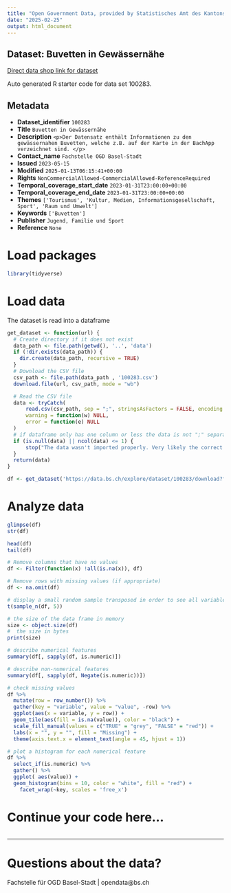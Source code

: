 ```yaml
---
title: "Open Government Data, provided by Statistisches Amt des Kantons Basel-Stadt - Fachstelle OGD"
date: "2025-02-25"
output: html_document
---
```


## Dataset: Buvetten in Gewässernähe

[Direct data shop link for dataset](https://data.bs.ch/explore/dataset/100283)

Auto generated R starter code for data set 100283.

## Metadata

- **Dataset_identifier** `100283`
- **Title** `Buvetten in Gewässernähe`
- **Description** `<p>Der Datensatz enthält Informationen zu den gewässernahen Buvetten, welche z.B. auf der Karte in der BachApp verzeichnet sind. </p>`
- **Contact_name** `Fachstelle OGD Basel-Stadt`
- **Issued** `2023-05-15`
- **Modified** `2025-01-13T06:15:41+00:00`
- **Rights** `NonCommercialAllowed-CommercialAllowed-ReferenceRequired`
- **Temporal_coverage_start_date** `2023-01-31T23:00:00+00:00`
- **Temporal_coverage_end_date** `2023-01-31T23:00:00+00:00`
- **Themes** `['Tourismus', 'Kultur, Medien, Informationsgesellschaft, Sport', 'Raum und Umwelt']`
- **Keywords** `['Buvetten']`
- **Publisher** `Jugend, Familie und Sport`
- **Reference** `None`


# Load packages

```r

library(tidyverse)
```

# Load data

The dataset is read into a dataframe

```r
get_dataset <- function(url) {
  # Create directory if it does not exist
  data_path <- file.path(getwd(), '..', 'data')
  if (!dir.exists(data_path)) {
    dir.create(data_path, recursive = TRUE)
  }
  # Download the CSV file
  csv_path <- file.path(data_path , '100283.csv')
  download.file(url, csv_path, mode = "wb")

  # Read the CSV file
  data <- tryCatch(
      read.csv(csv_path, sep = ";", stringsAsFactors = FALSE, encoding = "UTF-8"),
      warning = function(w) NULL,
      error = function(e) NULL
  )
  # if dataframe only has one column or less the data is not ";" separated
  if (is.null(data) || ncol(data) <= 1) {
      stop("The data wasn't imported properly. Very likely the correct separator couldn't be found.\nPlease check the dataset manually and adjust the code.")
  }
  return(data)
}
```

```r

df <- get_dataset('https://data.bs.ch/explore/dataset/100283/download?format=csv&timezone=Europe%2FZurich')

```

# Analyze data

```r

glimpse(df)
str(df)

head(df)
tail(df)

```

```r
# Remove columns that have no values
df <- Filter(function(x) !all(is.na(x)), df)

# Remove rows with missing values (if appropriate)
df <- na.omit(df)
```

```r
# display a small random sample transposed in order to see all variables
t(sample_n(df, 5))
```

```r
# the size of the data frame in memory
size <- object.size(df)
#  the size in bytes
print(size)
```

```r
# describe numerical features
summary(df[, sapply(df, is.numeric)])
```

```r
# describe non-numerical features
summary(df[, sapply(df, Negate(is.numeric))])
```

```r
# check missing values
df %>%
  mutate(row = row_number()) %>%
  gather(key = "variable", value = "value", -row) %>%
  ggplot(aes(x = variable, y = row)) +
  geom_tile(aes(fill = is.na(value)), color = "black") +
  scale_fill_manual(values = c("TRUE" = "grey", "FALSE" = "red")) +
  labs(x = "", y = "", fill = "Missing") +
  theme(axis.text.x = element_text(angle = 45, hjust = 1))
```

```r
# plot a histogram for each numerical feature
df %>%
  select_if(is.numeric) %>%
  gather() %>%
  ggplot( aes(value)) +
  geom_histogram(bins = 10, color = "white", fill = "red") +
    facet_wrap(~key, scales = 'free_x')
```

# Continue your code here...

```r

```
------------------------------------------------------------------------

# Questions about the data?

Fachstelle für OGD Basel-Stadt | opendata@bs.ch
